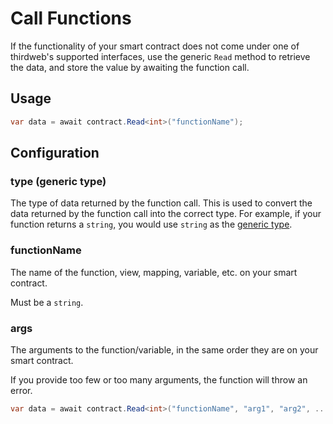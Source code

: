 # Call Functions

If the functionality of your smart contract does not come under one of thirdweb's supported interfaces,
use the generic `Read` method to retrieve the data, and store the value by awaiting the function call.

## Usage

```csharp
var data = await contract.Read<int>("functionName");
```

## Configuration

### type (generic type)

The type of data returned by the function call. This is used to convert the data returned by the function call into the correct type.
For example, if your function returns a `string`, you would use `string` as the [generic type](https://learn.microsoft.com/en-us/dotnet/csharp/programming-guide/generics/generic-type-parameters).

### functionName

The name of the function, view, mapping, variable, etc. on your smart contract.

Must be a `string`.

### args

The arguments to the function/variable, in the same order they are on your smart contract.

If you provide too few or too many arguments, the function will throw an error.

```csharp
var data = await contract.Read<int>("functionName", "arg1", "arg2", ...);
```
